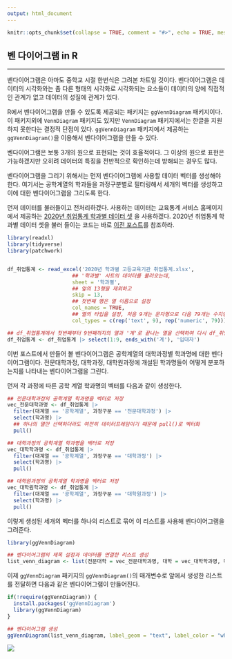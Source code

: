 ```yaml
---
output: html_document
---
```


```r
knitr::opts_chunk$set(collapse = TRUE, comment = "#>", echo = TRUE, message = FALSE, warning = FALSE)


```

## 벤 다이어그램 in R

------------------------------------------------------------------------

벤다이어그램은 아마도 중학교 시절 한번식은 그려본 차트일 것이다. 벤다이어그램은 데이터의 시각화와는 좀 다른 형태의 시각화로 시각화되는 요소들이 데이터의 양에 직접적인 관계가 없고 데이터의 성질에 관계가 있다. 

R에서 벤다이어그램을 만들 수 있도록 제공되는 패키지는 `ggVennDiagram` 패키지이다. 이 패키지외에 `VennDiagram` 패키지도 있지만 `VennDiagram` 패키지에서는 한글을 지원하지 못한다는 결정적 단점이 있다. `ggVennDiagram` 패키지에서 제공하는 `ggVennDiagram()`을 이용해서 벤다이어그램을 만들 수 있다.


벤다이어그램은 보통 3개의 원으로 표현되는 것이 효율적이다. 그 이상의 원으로 표현은 가능하겠지만 오히려 데이터의 특징을 전반적으로 확인하는데 방해되는 경우도 많다.

벤다이어그램을 그리기 위해서는 먼저 벤다이어그램에 사용할 데이터 벡터를 생성해야 한다. 여기서는 공학계열의 학과들을 과정구분별로 필터링해서 세개의 벡터를 생성하고 이에 대한 벤다이어그램을 그리도록 한다.

먼저 데이터를 불러들이고 전처리하겠다. 사용하는 데이터는 교육통계 서비스 홈페이지에서 제공하는 [2020년 취업통계 학과별 데이터 셋](https://kess.kedi.re.kr/contents/dataset?itemCode=04&menuId=m_02_04_03_02&tabId=m3) 을 사용하겠다. 2020년 취업통계 학과별 데이터 셋을 불러 들이는 코드는 바로 [이전 포스트](https://2stndard.tistory.com/58)를 참조하라.

```r
library(readxl)
library(tidyverse)
library(patchwork)


df_취업통계 <- read_excel('2020년 학과별 고등교육기관 취업통계.xlsx', 
                     ## '학과별' 시트의 데이터를 불러오는데,
                     sheet = '학과별',
                     ## 앞의 13행을 제외하고
                     skip = 13, 
                     ## 첫번째 행은 열 이름으로 설정
                     col_names = TRUE, 
                     ## 열의 타입을 설정, 처음 9개는 문자형으로 다음 79개는 수치형으로 설정
                     col_types = c(rep('text', 9), rep('numeric', 79)))

## df_취업통계에서 첫번째부터 9번째까지의 열과 '계'로 끝나는 열을 선택하여 다시 df_취업통계에 저장
df_취업통계 <- df_취업통계 |> select(1:9, ends_with('계'), '입대자')

```

이번 포스트에서 만들어 볼 벤다이어그램은 공학계열의 대학과정별 학과명에 대한 벤다이어그램이다. 전문대학과정, 대학과정, 대학원과정에 개설된 학과명들이 어떻게 분포하는지를 나타내는 벤다이어그램을 그린다. 

먼저 각 과정에 따른 공학 계열 학과명의 벡터를 다음과 같이 생성한다. 

```r
## 전문대학과정의 공학계열 학과명을 벡터로 저장
vec_전문대학과명 <- df_취업통계 |> 
  filter(대계열 == '공학계열', 과정구분 == '전문대학과정') |>
  select(학과명) |> 
  ## 하나의 열만 선택하더라도 여전히 데이터프레임이기 때문에 pull()로 벡터화
  pull()

## 대학과정의 공학계열 학과명을 벡터로 저장
vec_대학학과명 <- df_취업통계 |> 
  filter(대계열 == '공학계열', 과정구분 == '대학과정') |>
  select(학과명) |> 
  pull()

## 대학원과정의 공학계열 학과명을 벡터로 저장
vec_대학원학과명 <- df_취업통계 |> 
  filter(대계열 == '공학계열', 과정구분 == '대학원과정') |>
  select(학과명) |> 
  pull()

```

이렇게 생성된 세개의 벡터를 하나의 리스트로 묶어 이 리스트를 사용해 벤다이어그램을 그려준다. 

```r
library(ggVennDiagram)

## 벤다이어그램의 제목 설정과 데이터를 연결한 리스트 생성
list_venn_diagram <- list(전문대학 = vec_전문대학과명, 대학 = vec_대학학과명, 대학원 = vec_대학원학과명)
```

이제 `ggVennDiagram` 패키지의 `ggVennDiagram()`의 매개변수로 앞에서 생성한 리스트를 전달하면 다음과 같은 벤다이어그램이 만들어진다. 

```r
if(!require(ggVennDiagram)) {
  install.packages('ggVennDiagram')
  library(ggVennDiagram)
}

## 벤다이어그램 생성
ggVennDiagram(list_venn_diagram, label_geom = "text", label_color = "white", label_size = rel(5), label_alpha = 1)
```

![](D:/analysis/R/tistory/venn/venn.png)
